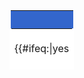 {| style="background:transparent; padding:.5em; width:100%;-moz-border-radius:10px; margin:0px; border: 1px solid #AAA; border-width:1px;" class="portal_section" cellspacing="0" cellpadding="0"
|- 
! style="-moz-border-radius:8px;  background-color: #3366CC; padding: 5px; color: #FFF; font-size: 110%; font-weight: bold; text-align: left;" valign="middle" | {{{1}}}
|- 
| style="border-width: 0 3px 3px 3px; border-style: solid; border-color: #FFF; background-color: #FFF; padding: 5px;" valign="top" | {{#ifeq:{{{news|no}}}|yes||{{#switch:{{{image|empty}}}|empty=|#default={{#ifeq:{{{image_px|empty}}}|empty|[[File:{{{image}}}|right]]|[[File:{{{image}}}|right|{{{image_px}}}px]]}}}}}}{{{{{2}}}}}
|}
